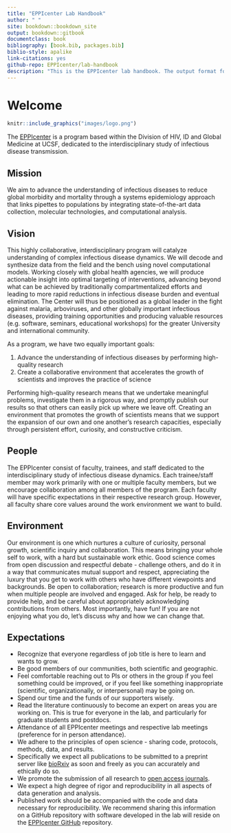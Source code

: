 ```yaml
--- 
title: "EPPIcenter Lab Handbook"
author: " "
site: bookdown::bookdown_site
output: bookdown::gitbook
documentclass: book
bibliography: [book.bib, packages.bib]
biblio-style: apalike
link-citations: yes
github-repo: EPPIcenter/lab-handbook
description: "This is the EPPIcenter lab handbook. The output format for this example is bookdown::gitbook."
---
```


# Welcome {-}

```r
knitr::include_graphics("images/logo.png")
```

The [EPPIcenter](https://eppicenter.ucsf.edu/) is a program based within the Division of HIV, ID and Global Medicine at UCSF, dedicated to the interdisciplinary study of infectious disease transmission.

## Mission {-}
We aim to advance the understanding of infectious diseases to reduce global morbidity and mortality through a systems epidemiology approach that links pipettes to populations by integrating state-of-the-art data collection, molecular technologies, and computational analysis.

## Vision {-}
This highly collaborative, interdisciplinary program will catalyze understanding of complex infectious disease dynamics. We will decode and synthesize data from the field and the bench using novel computational models. Working closely with global health agencies, we will produce actionable insight into optimal targeting of interventions, advancing beyond what can be achieved by traditionally compartmentalized efforts and leading to more rapid reductions in infectious disease burden and eventual elimination. The Center will thus be positioned as a global leader in the fight against malaria, arboviruses, and other globally important infectious diseases, providing training opportunities and producing valuable resources (e.g. software, seminars, educational workshops) for the greater University and international community.

As a program, we have two equally important goals:

1. Advance the understanding of infectious diseases by performing high-quality research 
2. Create a collaborative environment that accelerates the growth of scientists and improves the practice of science

Performing high-quality research means that we undertake meaningful problems, investigate them in a rigorous way, and promptly publish our results so that others can easily pick up where we leave off. Creating an environment that promotes the growth of scientists means that we support the expansion of our own and one another’s research capacities, especially through persistent effort, curiosity, and constructive criticism.

## People {-}
The EPPIcenter consist of faculty, trainees, and staff dedicated to the interdisciplinary study of infectious disease dynamics. Each trainee/staff member may work primarily with one or multiple faculty members, but we encourage collaboration among all members of the program.  Each faculty will have specific expectations in their respective research group. However, all faculty share core values around the work environment we want to build.

## Environment {-}
Our environment is one which nurtures a culture of curiosity, personal growth, scientific inquiry and collaboration. This means bringing your whole self to work, with a hard but sustainable work ethic. Good science comes from open discussion and respectful debate - challenge others, and do it in a way that communicates mutual support and respect, appreciating the luxury that you get to work with others who have different viewpoints and backgrounds. Be open to collaboration; research is more productive and fun when multiple people are involved and engaged. Ask for help, be ready to provide help, and be careful about appropriately acknowledging contributions from others. Most importantly, have fun! If you are not enjoying what you do, let’s discuss why and how we can change that.

## Expectations {-}
- Recognize that everyone regardless of job title is here to learn and wants to grow.
- Be good members of our communities, both scientific and geographic. 
- Feel comfortable reaching out to PIs or others in the group if you feel something could be improved, or if you feel like something inappropriate (scientific, organizationally, or interpersonal) may be going on. 
- Spend our time and the funds of our supporters wisely. 
- Read the literature continuously to become an expert on areas you are working on. This is true for everyone in the lab, and particularly for graduate students and postdocs. 
- Attendance of all EPPIcenter meetings and respective lab meetings (preference for in person attendance). 
- We adhere to the principles of open science - sharing code, protocols, methods, data, and results.
- Specifically we expect all publications to be submitted to a preprint server like [bioRxiv](https://www.biorxiv.org/) as soon and freely as you can accurately and ethically do so. 
- We promote the submission of all research to [open access journals](https://doaj.org/).
- We expect a high degree of rigor and reproducibility in all aspects of data generation and analysis.
- Published work should be accompanied with the code and data necessary for reproducibility. We recommend sharing this information on a GitHub repository with software developed in the lab will reside on the [EPPIcenter GitHub](https://github.com/EPPIcenter) repository.
